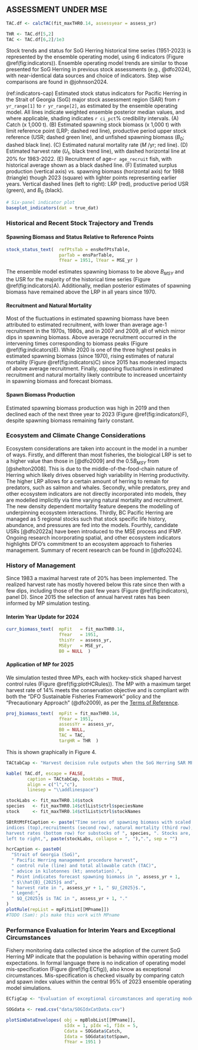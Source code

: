 ## ASSESSMENT UNDER MSE {-#sec:assessment}

```r
TAC.df <- calcTAC(fit_maxTHR0.14, assessyear = assess_yr)

THR <- TAC.df[5,2]
TAC <- TAC.df[6,2]/1e3
```

Stock trends and status for SoG Herring historical time series (1951-2023)
is represented by the ensemble operating model, using 6 indicators 
(Figure \@ref(fig:indicators)).
Ensemble operating model trends are similar to those presented for SoG Herring 
in previous stock assessments (e.g., @dfo2024), with  near-identical data 
sources and choice of indicators.
Step wise comparisons are found in @johnson2024.


(ref:indicators-cap) Estimated stock status indicators for Pacific Herring in the Strait of Georgia (SoG) major stock assessment region (SAR) from `r yr_range[1]` to `r yr_range[2]`, as estimated by the ensemble operating model. All lines indicate weighted ensemble posterior median values, and where applicable, shading indicates `r ci_pct`\% credibility intervals. (A) Catch (x 1,000 t). (B) Estimated spawning stock biomass (x 1,000 t) with limit reference point (LRP; dashed red line), productive period upper stock reference (USR; dashed green line), and unfished spawning biomass ($B_0$; dashed black line). (C) Estimated natural mortality rate ($M$ /yr; red line). (D) Estimated harvest rate ($U_t$, black trend line), with dashed horizontal line at 20\% for 1983-2022. (E) Recruitment of age-`r age_recruit` fish, with historical average shown as a black dashed line. (F) Estimated surplus production (vertical axis) vs. spawning biomass (horizontal axis) for 1988 (triangle) though 2023 (square) with lighter points representing earlier years. Vertical dashed lines (left to right): LRP (red), productive period USR (green), and $B_0$ (black).

```r
# Six-panel indicator plot
baseplot_indicators(dat = true_dat)
```

### Historical and Recent Stock Trajectory and Trends {-}

#### Spawning Biomass and Status Relative to Reference Points {-}

```r
stock_status_text(  refPtsTab = ensRefPtsTable,
                    parTab = ensParTable,
                    fYear = 1951, lYear = MSE_yr )
```

The ensemble model estimates spawning biomass to be above $B_{MSY}$ and
the USR for the majority of the historical time series 
(Figure \@ref(fig:indicators)A).
Additionally, median posterior estimates of spawning biomass have remained
above the LRP in all years since 1970.

#### Recruitment and Natural Mortality {-}
Most of the fluctuations in estimated spawning biomass have been attributed 
to estimated recruitment, with lower than average age-1 recruitment in the 1970s, 
1980s, and in 2007 and 2009, all of which mirror dips in spawning biomass. 
Above average recruitment occurred in the intervening times corresponding to
biomass peaks (Figure \@ref(fig:indicators)E). 
While 2020 is one of the three highest peaks in estimated spawning biomass 
(since 1970), rising estimates of natural mortality (Figure \@ref(fig:indicators)C)
since 2015 has moderated impacts of above average recruitment.
Finally, opposing fluctuations in estimated recruitment and natural mortality 
likely contribute to increased uncertainty in spawning biomass and 
forecast biomass.

#### Spawn Biomass Production {-}

Estimated spawning biomass production was high in 2019 and then declined each 
of the next three year to 2023 (Figure \@ref(fig:indicators)F), despite spawning
biomass remaining fairly constant.

<!-- #### Fishing Mortality {-} 
JC: not including because not talking about RR-->

### Ecosystem and Climate Change Considerations {-}

Ecosystem considerations are taken into account in the model in a number of ways.
Firstly, and different than most fisheries, the biological LRP is set to a 
higher value than those in [@dfo2009] and the 0.5$B_{MSY}$ from
[@shelton2008]. This is due to the middle-of-the-food-chain nature of 
Herring which likely drives observed high variability in Herring productivity.
The higher LRP allows for a certain amount of herring to remain for predators, such as
salmon and whales.
Secondly, while predators, prey and other ecosystem indicators are not directly 
incorporated into models, they are modelled implicitly via time varying natural 
mortality and recruitment. The new density dependent mortality feature
deepens the modelling of underpinning ecosystem interactions.
Thirdly, BC Pacific Herring are managed as 5 regional stocks such that stock specific 
life history, abundance, and pressures are fed into the models. 
Fourthly, candidate USRs [@dfo2022a] have been introduced to the MSE process and IFMP.
Ongoing research incorporating spatial, and other ecosystem indicators highlights
DFO's commitment to an ecosystem approach to fisheries management.
Summary of recent research can be found in [@dfo2024].

<!--### History of Management Decisions,; Landings/Harvest/Effort, TAC \& Catch Advice] {-}-->
### History of Management {-}

Since 1983 a maximal harvest rate of 20% has been implemented. The realized 
harvest rate has mostly hovered below this rate since then with a few dips,
including those of the past few years (Figure \@ref(fig:indicators), panel D).
Since 2015 the selection of annual harvest rates has been informed by 
MP simulation testing.

<!-- SP: I think these details are explained under "Management Procedures" in 
the appendix, except for the years of data used. 
Suggest that anything necessary for understanding be moved there. 
### Projections {-#sec:projections}

-JC: explain the process under full MSE
REMIND READER THAT THE ENSEMBLE OM REPRESENTS THE HISTORY AS 1951-2023, AND THEN THAT 2024 and 2025,
ARE INTERIM YEARS IN WHICH WE DO NOT REFIT THE OM BUT RATHER USE THE
ESIMTATION MODEL COMPONENT OF THE MP TO ESTIMATE STOCK STATUS (2024), 
PROJECT THE STOCK FORWARD (TO 2025), AND THEN FEED THAT ESTMATE TO THE HCR.
-->
#### Interim Year Update for 2024 {-}

```r
curr_biomass_text(  mpFit   = fit_maxTHR0.14,
                    fYear   = 1951, 
                    thisYr  = assess_yr,
                    MSEyr   = MSE_yr,
                    B0 = NULL  )
```

#### Application of MP for 2025 {-}

<!-- Simulation of the management procedures has two components that are held constant:
the data and the estimation model, and the the third component which we vary: 
the management procedure (harvest control rule).  
I think we can do without the above sentence SP -->

We simulation tested three MPs, each with hockey-stick shaped harvest control rules 
(Figure \@ref(fig:plotHCRules)). The MP with a maximum target harvest rate of 14% 
meets the conservation objective and
is compliant with both the “DFO Sustainable Fisheries Framework” policy and 
the "Precautionary Approach" (@dfo2009), as per the 
[Terms of Reference](https://www.dfo-mpo.gc.ca/csas-sccs/Schedule-Horraire/2024/09_23-eng.html). 


```r
proj_biomass_text(  mpFit = fit_maxTHR0.14,
                    fYear = 1951, 
                    assessYr = assess_yr,
                    B0 = NULL,
                    TAC = TAC,
                    targHR = THR  )
```

This is shown graphically in Figure 4.

<!-- ### Harvest Decision Rule Outputs {-}-->

```r

TACtabCap <- "Harvest decision rule outputs when the SoG Herring SAR MP is applied to data up to 2024."

kable( TAC.df, escape = FALSE, 
        caption = TACtabCap, booktabs = TRUE,
        align = c("l","c"),
        linesep = "\\addlinespace")


```

```r

stockLabs <- fit_maxTHR0.14$stock
species   <- fit_maxTHR0.14$ctlList$ctrl$speciesName
stock     <- fit_maxTHR0.14$ctlList$ctrl$stockNames

SBtRtMtFtCaption <- paste("Time series of spawning biomass with scaled spawn 
indices (top),recruitments (second row), natural mortality (third row), and
harvest rates (bottom row) for substocks of ", species, ". Stocks are, from 
left to right,", paste(stockLabs, collapse = ", "),".", sep = "")
```

```r
hcrCaption <- paste0(
  "Strait of Georgia (SoG)",
  " Pacific Herring management procedure harvest",
  " control rule (line) and total allowable catch (TAC)",
  " advice in kilotonnes (kt; annotation).",
  " Point indicates forecast spawning biomass in ", assess_yr + 1,
  " $\\hat{B}_{2025}$ and",
  " harvest rate in ", assess_yr + 1, " $U_{2025}$.",
  " Legend:",
  " $Q_{2025}$ is TAC in ", assess_yr + 1, "."
)
plotRule(repList = mpFitList[[MPname]])
#TODO (Sam): pls make this work with MPname 
```

<!--### Evaluation of Exceptional Circumstances {-}-->
### Performance Evaluation for Interim Years and Exceptional Circumstances {-}

Fishery monitoring data collected since the adoption of the current SoG
Herring MP indicate that the population is behaving within operating 
model expectations. In formal language there is no indication of operating
model mis-specification (Figure \@ref(fig:ECfig)), also know as exceptional
circumstances. Mis-specification is checked visually by comparing catch and 
spawn index values within the central 95% of 2023 ensemble operating 
model simulations.

<!-- For ECfig:
JC: Why is the uncertainty in the index larger than SB?

SDNJ: Because the noise in the index is the uncertainty in SSB (process error) plus 
uncertainty in spawn index (observation error)-->

```r
ECfigCap <- "Evaluation of exceptional circumstances and operating model mis-specification: graphical comparison of simulation envelopes from the ensemble model and catch and spawn index data from interim year(s). Panels show the central 95\\% of projected simulated data, including spawn index data (top) and catch (bottom) under the weighted ensemble 2023 SoG operating model. Forward projections in time (15-years) represent the maxTHR0.14 MP. Realised data are overlaid as points for the history (black) and projection years (red)."

SOGdata <- read.csv("data/SOGIdxCatData.csv")

plotSimDataEnvelopes( obj = mpBlobList[[MPname]],
                      sIdx = 1, pIdx =1, fIdx = 5,
                      Cdata = SOGdata$Catch,
                      Idata = SOGdata$totSpawn,
                      fYear = 1951 )

```
